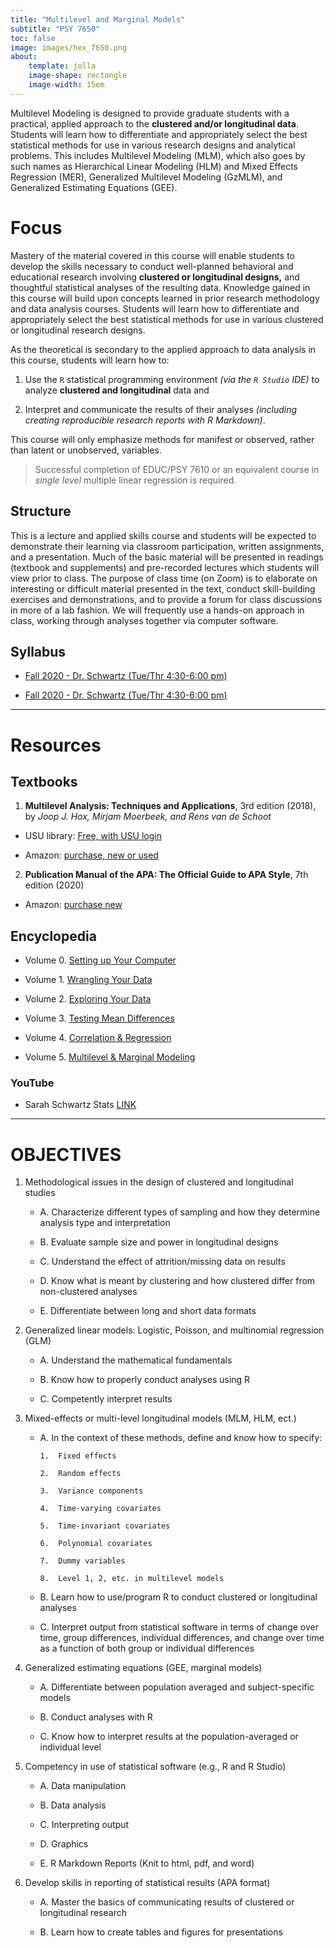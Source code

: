 ```yaml
---
title: "Multilevel and Marginal Models"
subtitle: "PSY 7650"
toc: false
image: images/hex_7650.png
about: 
    template: jolla
    image-shape: rectangle
    image-width: 15em
---
```


Multilevel Modeling is designed to provide graduate students with a practical, applied approach to the **clustered and/or longitudinal data**. Students will learn how to differentiate and appropriately select the best statistical methods for use in various research designs and analytical problems. This includes Multilevel Modeling (MLM), which also goes by such names as Hierarchical Linear Modeling (HLM) and Mixed Effects Regression (MER), Generalized Multilevel Modeling (GzMLM), and Generalized Estimating Equations (GEE).

# **Focus**

Mastery of the material covered in this course will enable students to develop the skills necessary to conduct well-planned behavioral and educational research involving **clustered or longitudinal designs,** and thoughtful statistical analyses of the resulting data. Knowledge gained in this course will build upon concepts learned in prior research methodology and data analysis courses. Students will learn how to differentiate and appropriately select the best statistical methods for use in various clustered or longitudinal research designs.

As the theoretical is secondary to the applied approach to data analysis in this course, students will learn how to:

1.  Use the `R` statistical programming environment *(via the `R Studio` IDE)* to analyze **clustered and longitudinal** data and

2.  Interpret and communicate the results of their analyses *(including creating reproducible research reports with R Markdown)*.

This course will only emphasize methods for manifest or observed, rather than latent or unobserved, variables.

> Successful completion of EDUC/PSY 7610 or an equivalent course in *single level* multiple linear regression is required.

## **Structure**

This is a lecture and applied skills course and students will be expected to demonstrate their learning via classroom participation, written assignments, and a presentation. Much of the basic material will be presented in readings (textbook and supplements) and pre-recorded lectures which students will view prior to class. The purpose of class time (on Zoom) is to elaborate on interesting or difficult material presented in the text, conduct skill-building exercises and demonstrations, and to provide a forum for class discussions in more of a lab fashion. We will frequently use a hands-on approach in class, working through analyses together via computer software.

## **Syllabus**

-   [Fall 2020 - Dr. Schwartz (Tue/Thr 4:30-6:00 pm)](https://cehs-research.github.io/PSY-7650_public/syllabi/EDUCPSY%206600%20Syllabus%20Sum2020.pdf)

-   [Fall 2020 - Dr. Schwartz (Tue/Thr 4:30-6:00 pm)](https://cehs-research.github.io/PSY-6600_public/syllabi/EDUCPSY%206600%20Syllabus%20Spr2020.pdf)

------------------------------------------------------------------------

# Resources

## Textbooks

1.  **Multilevel Analysis: Techniques and Applications**, 3rd edition (2018), by *Joop J. Hox, Mirjam Moerbeek, and Rens van de Schoot*

-   USU library: [Free, with USU login](https://ebookcentral-proquest-com.dist.lib.usu.edu/lib/usu/reader.action?docID=5046900)

-   Amazon: [purchase, new or used](https://www.amazon.com/Multilevel-Analysis-Quantitative-Methodology-Joop/dp/1138121363/ref=sr_1_1?dchild=1&keywords=*Multilevel+Analysis%3A+Techniques+and+Applications&qid=1599166381&sr=8-1)

2.  **Publication Manual of the APA: The Official Guide to APA Style**, 7th edition (2020)

-   Amazon: [purchase new](https://www.amazon.com/Publication-Manual-American-Psychological-Association-dp-143383216X/dp/143383216X/ref=mt_other?_encoding=UTF8&me=&qid=1599166844)

## Encyclopedia

-   Volume 0. [Setting up Your Computer](https://cehs-research.github.io/eBook_install)

-   Volume 1. [Wrangling Your Data](https://cehs-research.github.io/eBook_wrangle/)

-   Volume 2. [Exploring Your Data](https://cehs-research.github.io/eBook_explore/)

-   Volume 3. [Testing Mean Differences](https://cehs-research.github.io/eBook_ANOVA/)

-   Volume 4. [Correlation & Regression](https://cehs-research.github.io/eBook_regression/)

-   Volume 5. [Multilevel & Marginal Modeling](https://cehs-research.github.io/eBook_multilevel/)

### YouTube

-   Sarah Schwartz Stats [LINK](https://www.youtube.com/channel/UCbkTRp5FeSNIWeueyqBVPkA)

------------------------------------------------------------------------

# OBJECTIVES

1.  Methodological issues in the design of clustered and longitudinal studies

    -   A. Characterize different types of sampling and how they determine analysis type and interpretation

    -   B. Evaluate sample size and power in longitudinal designs

    -   C. Understand the effect of attrition/missing data on results

    -   D. Know what is meant by clustering and how clustered differ from non-clustered analyses

    -   E. Differentiate between long and short data formats

2.  Generalized linear models: Logistic, Poisson, and multinomial regression (GLM)

    -   A. Understand the mathematical fundamentals

    -   B. Know how to properly conduct analyses using R

    -   C. Competently interpret results

3.  Mixed-effects or multi-level longitudinal models (MLM, HLM, ect.)

    -   A. In the context of these methods, define and know how to specify:

        ```         
        1.  Fixed effects

        2.  Random effects

        3.  Variance components

        4.  Time-varying covariates

        5.  Time-invariant covariates

        6.  Polynomial covariates

        7.  Dummy variables

        8.  Level 1, 2, etc. in multilevel models
        ```

    -   B. Learn how to use/program R to conduct clustered or longitudinal analyses

    -   C. Interpret output from statistical software in terms of change over time, group differences, individual differences, and change over time as a function of both group or individual differences

4.  Generalized estimating equations (GEE, marginal models)

    -   A. Differentiate between population averaged and subject-specific models

    -   B. Conduct analyses with R

    -   C. Know how to interpret results at the population-averaged or individual level

5.  Competency in use of statistical software (e.g., R and R Studio)

    -   A. Data manipulation

    -   B. Data analysis

    -   C. Interpreting output

    -   D. Graphics

    -   E. R Markdown Reports (Knit to html, pdf, and word)

6.  Develop skills in reporting of statistical results (APA format)

    -   A. Master the basics of communicating results of clustered or longitudinal research

    -   B. Learn how to create tables and figures for presentations
